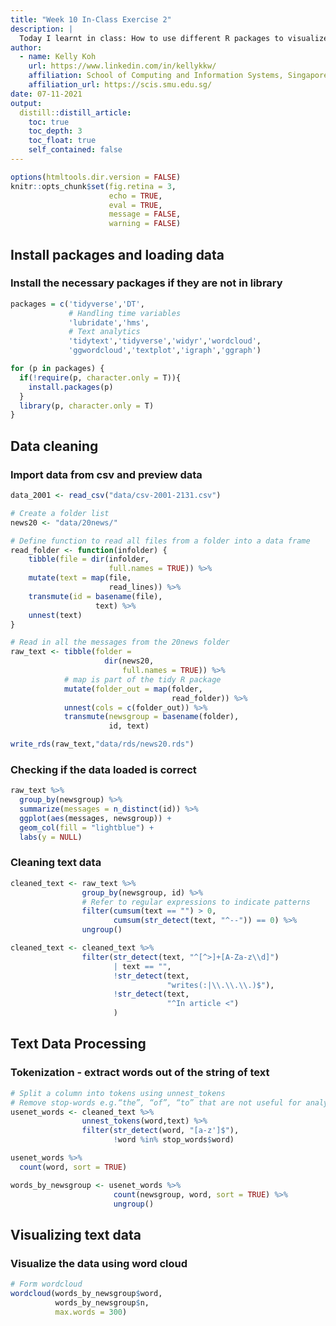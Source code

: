 ```yaml
---
title: "Week 10 In-Class Exercise 2"
description: |
  Today I learnt in class: How to use different R packages to visualize text using different methods such as tag cloud and word tree. 
author:
  - name: Kelly Koh
    url: https://www.linkedin.com/in/kellykkw/
    affiliation: School of Computing and Information Systems, Singapore Management University
    affiliation_url: https://scis.smu.edu.sg/
date: 07-11-2021
output:
  distill::distill_article:
    toc: true
    toc_depth: 3
    toc_float: true
    self_contained: false
---
```


```r
options(htmltools.dir.version = FALSE)
knitr::opts_chunk$set(fig.retina = 3,
                      echo = TRUE,
                      eval = TRUE,
                      message = FALSE,
                      warning = FALSE)
```

## Install packages and loading data

### Install the necessary packages if they are not in library
```r
packages = c('tidyverse','DT',
             # Handling time variables
             'lubridate','hms',
             # Text analytics
             'tidytext','tidyverse','widyr','wordcloud',
             'ggwordcloud','textplot','igraph','ggraph')

for (p in packages) {
  if(!require(p, character.only = T)){
    install.packages(p)
  }
  library(p, character.only = T)
}
```

## Data cleaning

### Import data from csv and preview data
```r
data_2001 <- read_csv("data/csv-2001-2131.csv")

# Create a folder list
news20 <- "data/20news/"

# Define function to read all files from a folder into a data frame
read_folder <- function(infolder) {
    tibble(file = dir(infolder,
                      full.names = TRUE)) %>%
    mutate(text = map(file,
                      read_lines)) %>%
    transmute(id = basename(file),
                   text) %>%
    unnest(text)
}

# Read in all the messages from the 20news folder
raw_text <- tibble(folder =
                     dir(news20,
                         full.names = TRUE)) %>%
            # map is part of the tidy R package
            mutate(folder_out = map(folder,
                                    read_folder)) %>%
            unnest(cols = c(folder_out)) %>%
            transmute(newsgroup = basename(folder),
                      id, text)

write_rds(raw_text,"data/rds/news20.rds")
```


### Checking if the data loaded is correct
```r
raw_text %>%
  group_by(newsgroup) %>%
  summarize(messages = n_distinct(id)) %>%
  ggplot(aes(messages, newsgroup)) +
  geom_col(fill = "lightblue") +
  labs(y = NULL)
```


### Cleaning text data
```r
cleaned_text <- raw_text %>%
                group_by(newsgroup, id) %>%
                # Refer to regular expressions to indicate patterns
                filter(cumsum(text == "") > 0, 
                       cumsum(str_detect(text, "^--")) == 0) %>%
                ungroup()

cleaned_text <- cleaned_text %>%
                filter(str_detect(text, "^[^>]+[A-Za-z\\d]")
                       | text == "",
                       !str_detect(text,
                                   "writes(:|\\.\\.\\.)$"),
                       !str_detect(text,
                                   "^In article <")
                       )
```

## Text Data Processing

### Tokenization - extract words out of the string of text
```r
# Split a column into tokens using unnest_tokens
# Remove stop-words e.g.“the”, “of”, “to” that are not useful for analysis
usenet_words <- cleaned_text %>%
                unnest_tokens(word,text) %>% 
                filter(str_detect(word, "[a-z']$"),
                       !word %in% stop_words$word)

usenet_words %>% 
  count(word, sort = TRUE)

words_by_newsgroup <- usenet_words %>%
                       count(newsgroup, word, sort = TRUE) %>%
                       ungroup()

```


## Visualizing text data

### Visualize the data using word cloud
```r
# Form wordcloud
wordcloud(words_by_newsgroup$word,
          words_by_newsgroup$n,
          max.words = 300)

```

